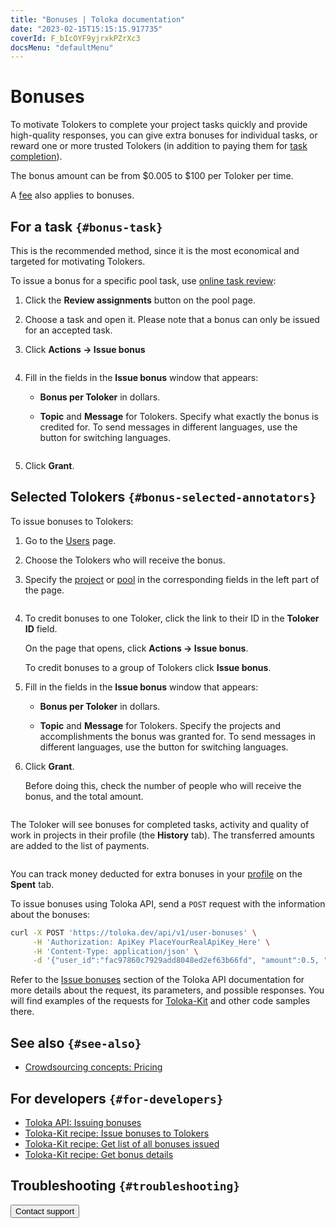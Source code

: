 ```yaml
---
title: "Bonuses | Toloka documentation"
date: "2023-02-15T15:15:15.917735"
coverId: F_bIcOYF9yjrxkPZrXc3
docsMenu: "defaultMenu"
---
```



# Bonuses

To motivate Tolokers to complete your project tasks quickly and provide high-quality responses, you can give extra bonuses for individual tasks, or reward one or more trusted Tolokers (in addition to paying them for [task completion](/docs/glossary#completed-tasks)).

The bonus amount can be from $0.005 to $100 per Toloker per time.

A [fee](/docs/guide/budget) also applies to bonuses.

## For a task `{#bonus-task}`

This is the recommended method, since it is the most economical and targeted for motivating Tolokers.

To issue a bonus for a specific pool task, use [online task review](/docs/guide/accept#acception):

1. Click the **Review assignments** button on the pool page.

1. Choose a task and open it. Please note that a bonus can only be issued for an accepted task.

1. Click **Actions → Issue bonus**

    <Cut title="Example">

    <Image width="700px" withBackground imageId="1675427138000" alt="" />

    </Cut>

1. Fill in the fields in the **Issue bonus** window that appears:

    - **Bonus per Toloker** in dollars.

    - **Topic** and **Message** for Tolokers. Specify what exactly the bonus is credited for. To send messages in different languages, use the button for switching languages.

    <Cut title="Example">

    <Image width="490px" withBackground imageId="1675427140553" alt="" />

    </Cut>

1. Click **Grant**.

## Selected Tolokers `{#bonus-selected-annotators}`

To issue bonuses to Tolokers:

1. Go to the [Users](https://platform.toloka.ai/requester/workers) page.

1. Choose the Tolokers who will receive the bonus.

    <Cut title="How to select Tolokers">

    <SelectTolokersInternal/>

    </Cut>

1. Specify the [project](/docs/glossary#project) or [pool](/docs/glossary#pool) in the corresponding fields in the left part of the page.

    <Cut title="Example">

    <Image width="700px" withBackground imageId="1675427149097" alt="" />

    </Cut>

1. To credit bonuses to one Toloker, click the link to their ID in the **Toloker ID** field.

    On the page that opens, click **Actions → Issue bonus**.

    To credit bonuses to a group of Tolokers click **Issue bonus**.

1. Fill in the fields in the **Issue bonus** window that appears:

    - **Bonus per Toloker** in dollars.

    - **Topic** and **Message** for Tolokers. Specify the projects and accomplishments the bonus was granted for. To send messages in different languages, use the button for switching languages.

1. Click **Grant**.

    Before doing this, check the number of people who will receive the bonus, and the total amount.

    <Cut title="Example">

    <Image width="490px" withBackground imageId="1675427130856" alt="" />

    </Cut>

The Toloker will see bonuses for completed tasks, activity and quality of work in projects in their profile (the **History** tab). The transferred amounts are added to the list of payments.

<Cut title="Example">

<Image width="700px" withBackground imageId="1675427151116" alt="" />

</Cut>

You can track money deducted for extra bonuses in your [profile](https://platform.toloka.ai/requester/profile) on the **Spent** tab.

<Note mode="tip" title="How to work via Toloka API">

To issue bonuses using Toloka API, send a `POST` request with the information about the bonuses:

```bash
curl -X POST 'https://toloka.dev/api/v1/user-bonuses' \
     -H 'Authorization: ApiKey PlaceYourRealApiKey_Here' \
     -H 'Content-Type: application/json' \
     -d '{"user_id":"fac97860c7929add8048ed2ef63b66fd", "amount":0.5, "public_title":{"EN":"Perfect job!"}, "public_message":{"EN":"You are the best!"}}'
```

Refer to the [Issue bonuses](https://toloka.ai/docs/api/api-reference/#post-/user-bonuses) section of the Toloka API documentation for more details about the request, its parameters, and possible responses. You will find examples of the requests for [Toloka-Kit](/docs/toloka-kit/) and other code samples there.

</Note>

## See also `{#see-also}`

- [Crowdsourcing concepts: Pricing](https://toloka.ai/knowledgebase/pricing/)

## For developers `{#for-developers}`

- [Toloka API: Issuing bonuses](https://toloka.ai/docs/api/api-reference/#post-/user-bonuses)
- [Toloka-Kit recipe: Issue bonuses to Tolokers](/docs/toloka-kit/recipes/assign-reward)
- [Toloka-Kit recipe: Get list of all bonuses issued](/docs/toloka-kit/recipes/get-rewards)
- [Toloka-Kit recipe: Get bonus details](/docs/toloka-kit/recipes/get-reward-by-id)

## Troubleshooting `{#troubleshooting}`

<FaqReward/>

<FaqStatRewards/>

<Button view="defaultInverse" size="l" type="link" url="/docs/guide/troubleshooting/support?form-source=guide-bonus">Contact support</Button>
